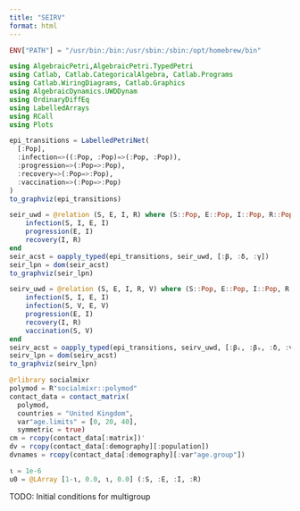 ```yaml
---
title: "SEIRV"
format: html
---
```


```julia
ENV["PATH"] = "/usr/bin:/bin:/usr/sbin:/sbin:/opt/homebrew/bin"
```

```julia
using AlgebraicPetri,AlgebraicPetri.TypedPetri
using Catlab, Catlab.CategoricalAlgebra, Catlab.Programs
using Catlab.WiringDiagrams, Catlab.Graphics
using AlgebraicDynamics.UWDDynam
using OrdinaryDiffEq
using LabelledArrays
using RCall
using Plots
```

```julia
epi_transitions = LabelledPetriNet(
  [:Pop],
  :infection=>((:Pop, :Pop)=>(:Pop, :Pop)),
  :progression=>(:Pop=>:Pop),
  :recovery=>(:Pop=>:Pop),
  :vaccination=>(:Pop=>:Pop)
)
to_graphviz(epi_transitions)
```

```julia
seir_uwd = @relation (S, E, I, R) where (S::Pop, E::Pop, I::Pop, R::Pop) begin
    infection(S, I, E, I)
    progression(E, I)
    recovery(I, R)
end
seir_acst = oapply_typed(epi_transitions, seir_uwd, [:β, :δ, :γ])
seir_lpn = dom(seir_acst)
to_graphviz(seir_lpn)
```

```julia
seirv_uwd = @relation (S, E, I, R, V) where (S::Pop, E::Pop, I::Pop, R::Pop, V::Pop) begin
    infection(S, I, E, I)
    infection(S, V, E, V)
    progression(E, I)
    recovery(I, R)
    vaccination(S, V)
end
seirv_acst = oapply_typed(epi_transitions, seirv_uwd, [:βᵢ, :βᵥ, :δ, :γ, :α])
seirv_lpn = dom(seirv_acst)
to_graphviz(seirv_lpn)
```

```julia
@rlibrary socialmixr
polymod = R"socialmixr::polymod"
contact_data = contact_matrix(
  polymod,
  countries = "United Kingdom",
  var"age.limits" = [0, 20, 40],
  symmetric = true)
cm = rcopy(contact_data[:matrix])'
dv = rcopy(contact_data[:demography][:population])
dvnames = rcopy(contact_data[:demography][:var"age.group"])
```


```julia
ι = 1e-6
u0 = @LArray [1-ι, 0.0, ι, 0.0] (:S, :E, :I, :R)
```

TODO: Initial conditions for multigroup

